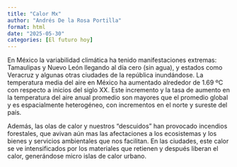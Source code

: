 ```yaml
---
title: "Calor Mx"
author: "Andrés De la Rosa Portilla"
format: html
date: "2025-05-30"
categories: [El futuro hoy]
---
```


En México la variabilidad climática ha tenido manifestaciones extremas: Tamaulipas y Nuevo León llegando al día cero (sin agua), y estados como Veracruz y algunas otras ciudades de la república inundándose. La temperatura media del aire en México ha aumentado alrededor de 1.69 ºC con respecto a inicios del siglo XX. Este incremento y la tasa de aumento en la temperatura del aire anual promedio son mayores que el promedio global y es espacialmente heterogéneo, con incrementos en el norte y sureste del país.

Además, las olas de calor y nuestros "descuidos" han provocado incendios forestales, que avivan aún mas las afectaciones a los ecosistemas y los bienes y servicios ambientales que nos facilitan. En las ciudades, este calor se ve intensificados por los materiales que retienen y después liberan el calor, generándose micro islas de calor urbano.
